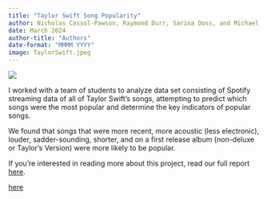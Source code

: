 ```yaml
---
title: "Taylor Swift Song Popularity"
author: Nicholas Cassol-Pawson, Raymond Durr, Sarina Doss, and Michael Hao
date: March 2024
author-title: "Authors"
date-format: "MMMM YYYY"
image: TaylorSwift.jpeg
---
```


![](TaylorSwift.jpeg)

I worked with a team of students to analyze data set consisting of Spotify streaming data of all of Taylor Swift's songs, attempting to predict which songs were the most popular and determine the key indicators of popular songs. 

We found that songs that were more recent, more acoustic (less electronic), louder, sadder-sounding, shorter, and on a first release album (non-deluxe or Taylor's Version) were more likely to be popular. 

If you're interested in reading more about this project, read our full report [here](032024_SpotifyProject.pdf).

[here](/Resume_Website.pdf)